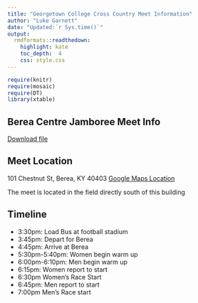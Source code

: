 ```yaml
---
title: "Georgetown College Cross Country Meet Information"
author: "Luke Garnett"
date: "Updated:`r Sys.time()`"
output:
  rmdformats::readthedown:
    highlight: kate
    toc_depth:  4
    css: style.css
---
```


```r
require(knitr)
require(mosaic)
require(DT)
library(xtable)
```

## Berea Centre Jamboree Meet Info

<a href="BC_CC_Jamboree_Information_Sheet.pdf" target="_blank" class="btn btn-lg btn-outline">
    <i class="fa fa-file-pdf-o"></i>
    Download file
</a>

## Meet Location

101 Chestnut St, Berea, KY 40403
[Google Maps Location](https://g.page/?share)


The meet is located in the field directly south of this building

## Timeline

- 3:30pm: Load Bus at football stadium
- 3:45pm: Depart for Berea
- 4:45pm: Arrive at Berea 
- 5:30pm-5:40pm: Women begin warm up
- 6:00pm-6:10pm: Men begin warm up
- 6:15pm: Women report to start
- 6:30pm Women's Race Start
- 6:45pm: Men report to start
- 7:00pm Men's Race start